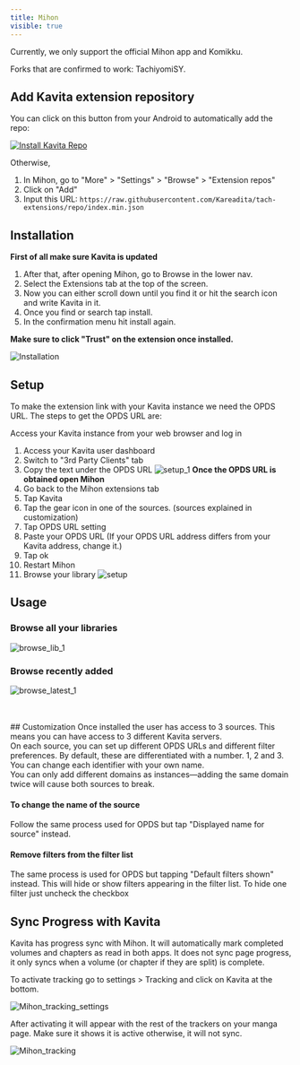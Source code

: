 ```yaml
---
title: Mihon
visible: true
---
```




<Callout type="warning" emoji="⚠️">
  Currently, we only support the official Mihon app and Komikku.
  
  Forks that are confirmed to work: TachiyomiSY.
</Callout>

## Add Kavita extension repository

You can click on this button from your Android to automatically add the repo:

<a href="https://intradeus.github.io/http-protocol-redirector/?r=tachiyomi://add-repo?url=https://raw.githubusercontent.com/Kareadita/tach-extensions/repo/index.min.json">
    <img alt="Install Kavita Repo" src="https://img.shields.io/badge/Add%20Kavita%20Repo-49CC90?style=for-the-badge&labelColor=555555&color=49CC90&logo=android&logoColor=white">
</a>

Otherwise,

1. In Mihon, go to "More" > "Settings" > "Browse" > "Extension repos"
2. Click on "Add"
3. Input this URL: `https://raw.githubusercontent.com/Kareadita/tach-extensions/repo/index.min.json`

## Installation

**First of all make sure Kavita is updated**

1. After that, after opening Mihon, go to Browse in the lower nav.
2. Select the Extensions tab at the top of the screen.
3. Now you can either scroll down until you find it or hit the search icon and write Kavita in it.
4. Once you find or search tap install.
5. In the confirmation menu hit install again.

**Make sure to click "Trust" on the extension once installed.**

![Installation](../../../public/guides/3rdparty/Installation.png "Installation")

## Setup

To make the extension link with your Kavita instance we need the OPDS URL.
The steps to get the OPDS URL are:

Access your Kavita instance from your web browser and log in
1. Access your Kavita user dashboard
2. Switch to "3rd Party Clients" tab
3. Copy the text under the OPDS URL
![setup_1](../../../public/guides/3rdparty/setup_1.png)
**Once the  OPDS URL is obtained open Mihon**
4. Go back to the Mihon extensions tab
5. Tap Kavita
6. Tap the gear icon in one of the sources. (sources explained in customization)
7. Tap OPDS URL setting
8. Paste your OPDS URL (If your OPDS URL address differs from your Kavita address, change it.)
9. Tap ok
10. Restart Mihon
11. Browse your library 
![setup](../../../public/guides/3rdparty/setup.png "setup")

## Usage
### Browse all your libraries
![browse_lib_1](../../../public/guides/3rdparty/browse_lib_1.png)
### Browse recently added
![browse_latest_1](../../../public/guides/3rdparty/browse_latest_1.png)

<br/>
<br/>
## Customization
Once installed the user has access to 3 sources. This means you can have access to 3 different Kavita servers.<br/>
On each source, you can set up different OPDS URLs and different filter preferences. By default, these are differentiated with a number. 1, 2 and 3. You can change each identifier with your own name.<br/>

<Callout type="warning" emoji="⚠️">
  You can only add different domains as instances—adding the same domain twice will cause both sources to break.
</Callout>

#### To change the name of the source

Follow the same process used for OPDS but tap "Displayed name for source" instead.

#### Remove filters from the filter list
The same process is used for OPDS but tapping "Default filters shown" instead. This will hide or show filters appearing in the filter list.  To hide one filter just uncheck the checkbox

## Sync Progress with Kavita
Kavita has progress sync with Mihon. It will automatically mark completed volumes and chapters as read in both apps. It does not sync page progress, it only syncs when a volume (or chapter if they are split) is complete.

To activate tracking go to settings > Tracking and click on Kavita at the bottom.

![Mihon_tracking_settings](https://github.com/Kareadita/Wiki/assets/2068470/977e0426-a55a-48b4-940f-067c1ebdd707)

After activating it will appear with the rest of the trackers on your manga page. Make sure it shows it is active otherwise, it will not sync.

![Mihon_tracking](https://github.com/Kareadita/Wiki/assets/2068470/d52cdd42-18dd-4197-a598-c0ff4eeacff8)
